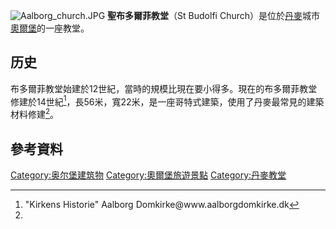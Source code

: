 [[Image:Aalborg_church.JPG|right]]
'''聖布多爾菲教堂'''（St Budolfi Church）是位於[[丹麥|丹麥]]城市[[奧爾堡|奧爾堡]]的一座教堂。

==历史==
布多爾菲教堂始建於12世紀，當時的規模比現在要小得多。現在的布多爾菲教堂修建於14世紀<ref name="Kirkens">"Kirkens Historie" Aalborg Domkirke@www.aalborgdomkirke.dk</ref>，長56米，寬22米，是一座哥特式建築，使用了丹麥最常見的建築材料修建<ref name="Kirkens" />。

==參考資料==
{{Reflist}}
{{coord|57|02|52|N|9|55|10|E|region:DK_type:landmark|display=title}}
{{commons|Budolfi Kirke}}

[[Category:奥尔堡建筑物|Category:奥尔堡建筑物]]
[[Category:奧爾堡旅遊景點|Category:奧爾堡旅遊景點]]
[[Category:丹麥教堂|Category:丹麥教堂]]
{{church-stub}}